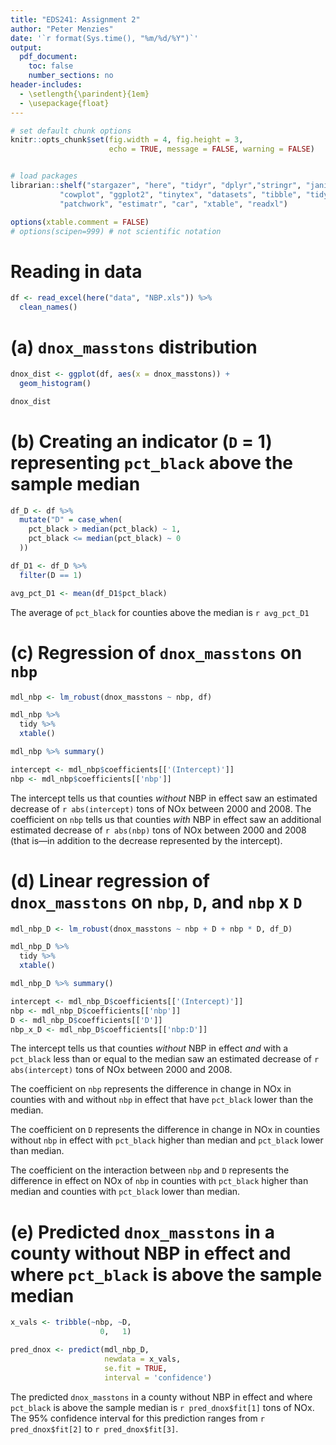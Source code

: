 ```yaml
---
title: "EDS241: Assignment 2"
author: "Peter Menzies"
date: '`r format(Sys.time(), "%m/%d/%Y")`'
output: 
  pdf_document:
    toc: false
    number_sections: no
header-includes:
  - \setlength{\parindent}{1em}
  - \usepackage{float}
---
```


```r

# set default chunk options
knitr::opts_chunk$set(fig.width = 4, fig.height = 3, 
                      echo = TRUE, message = FALSE, warning = FALSE)


# load packages
librarian::shelf("stargazer", "here", "tidyr", "dplyr","stringr", "janitor", 
           "cowplot", "ggplot2", "tinytex", "datasets", "tibble", "tidyverse", 
           "patchwork", "estimatr", "car", "xtable", "readxl")

options(xtable.comment = FALSE)
# options(scipen=999) # not scientific notation
```

# Reading in data

```r
df <- read_excel(here("data", "NBP.xls")) %>% 
  clean_names()
```

# (a) `dnox_masstons` distribution

```r
dnox_dist <- ggplot(df, aes(x = dnox_masstons)) +
  geom_histogram()

dnox_dist
```


# (b) Creating an indicator (`D` = 1) representing `pct_black` above the sample median

```r
df_D <- df %>% 
  mutate("D" = case_when(
    pct_black > median(pct_black) ~ 1,
    pct_black <= median(pct_black) ~ 0
  ))

df_D1 <- df_D %>% 
  filter(D == 1)

avg_pct_D1 <- mean(df_D1$pct_black)
```

\noindent The average of `pct_black` for counties above the median is `r avg_pct_D1`

# (c) Regression of `dnox_masstons` on `nbp`

```r
mdl_nbp <- lm_robust(dnox_masstons ~ nbp, df)
```

```r
mdl_nbp %>% 
  tidy %>% 
  xtable()
```

```r
mdl_nbp %>% summary()
```

```r
intercept <- mdl_nbp$coefficients[['(Intercept)']]
nbp <- mdl_nbp$coefficients[['nbp']]
```


\noindent The intercept tells us that counties *without* NBP in effect saw an estimated decrease of `r abs(intercept)` tons of NOx between 2000 and 2008. The coefficient on `nbp` tells us that counties *with* NBP in effect saw an additional estimated decrease of `r abs(nbp)` tons of NOx between 2000 and 2008 (that is---in addition to the decrease represented by the intercept).

# (d) Linear regression of `dnox_masstons` on `nbp`, `D`, and `nbp` x `D`

```r
mdl_nbp_D <- lm_robust(dnox_masstons ~ nbp + D + nbp * D, df_D)
```

```r
mdl_nbp_D %>% 
  tidy %>% 
  xtable()
```

```r
mdl_nbp_D %>% summary()
```

```r
intercept <- mdl_nbp_D$coefficients[['(Intercept)']]
nbp <- mdl_nbp_D$coefficients[['nbp']]
D <- mdl_nbp_D$coefficients[['D']]
nbp_x_D <- mdl_nbp_D$coefficients[['nbp:D']]
```

\noindent The intercept tells us that counties *without* NBP in effect *and* with a `pct_black` less than or equal to the median saw an estimated decrease of `r abs(intercept)` tons of NOx between 2000 and 2008. 

\noindent The coefficient on `nbp` represents the difference in change in NOx in counties with and without `nbp` in effect that have `pct_black` lower than the median.

\noindent The coefficient on `D` represents the difference in change in NOx in counties without `nbp` in effect with `pct_black` higher than median and `pct_black` lower than median.

\noindent The coefficient on the interaction between `nbp` and `D` represents the difference in effect on NOx of `nbp` in counties with `pct_black` higher than median and counties with `pct_black` lower than median. 



# (e) Predicted `dnox_masstons` in a county without NBP in effect and where `pct_black` is above the sample median

```r
x_vals <- tribble(~nbp, ~D,
                    0,   1)

pred_dnox <- predict(mdl_nbp_D,
                     newdata = x_vals,
                     se.fit = TRUE,
                     interval = 'confidence')
```

The predicted `dnox_masstons` in a county without NBP in effect and where `pct_black` is above the sample median is `r pred_dnox$fit[1]` tons of NOx. The 95% confidence interval for this prediction ranges from `r pred_dnox$fit[2]` to `r pred_dnox$fit[3]`.



